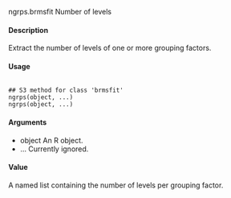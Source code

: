 ngrps.brmsfit Number of levels

#### Description 
Extract the number of levels of one or more grouping factors.

#### Usage
<pre><code>
## S3 method for class 'brmsfit'
ngrps(object, ...)
ngrps(object, ...)
</code></pre>

#### Arguments
* object An R object.
* ... Currently ignored.

#### Value
A named list containing the number of levels per grouping factor.

